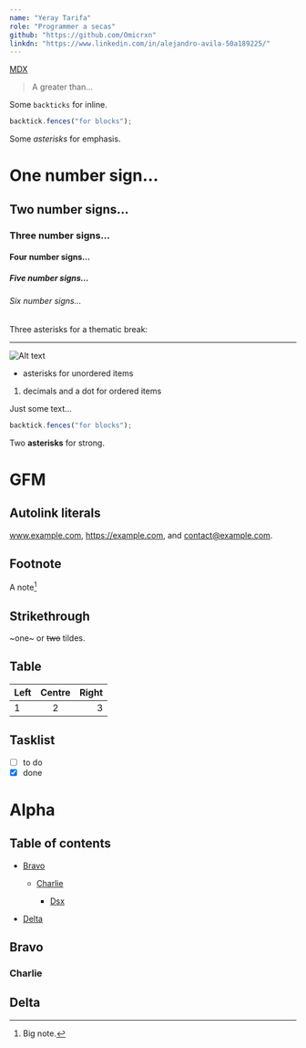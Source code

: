 ```yaml
---
name: "Yeray Tarifa"
role: "Programmer a secas"
github: "https://github.com/Omicrxn"
linkdn: "https://www.linkedin.com/in/alejandro-avila-50a189225/"
---
```


[MDX](https://mdxjs.com "title")

> A greater than…

Some `backticks` for inline.

```js
backtick.fences("for blocks");
```

Some _asterisks_ for emphasis.

# One number sign…

## Two number signs…

### Three number signs…

#### Four number signs…

##### Five number signs…

###### Six number signs…

Three asterisks for a thematic break:

---

![Alt text](/logo.png "title")

- asterisks for unordered items

1. decimals and a dot for ordered items

Just some text…

```js
backtick.fences("for blocks");
```

Two **asterisks** for strong.

# GFM

## Autolink literals

www.example.com, https://example.com, and contact@example.com.

## Footnote

A note[^1]

[^1]: Big note.

## Strikethrough

~one~ or ~~two~~ tildes.

## Table

| Left | Centre | Right |
| :--- | :----: | ----: |
| 1    |   2    |     3 |

## Tasklist

- [ ] to do
- [x] done

# Alpha

## Table of contents

- [Bravo](#bravo)

  - [Charlie](#charlie)

    - [Dsx](#Dsx)

- [Delta](#delta)

## Bravo

### Charlie

## Delta

